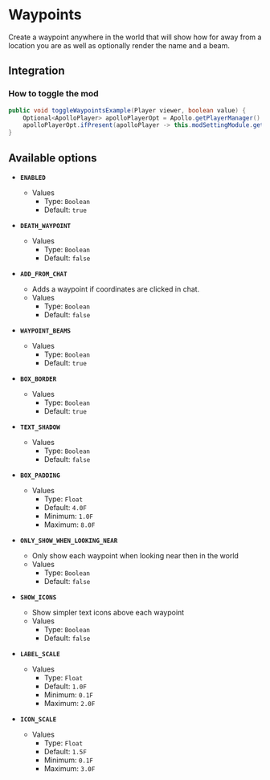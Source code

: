 # Waypoints

Create a waypoint anywhere in the world that will show how for away from a location you are as well as optionally render the name and a beam.

## Integration

### How to toggle the mod

```java
public void toggleWaypointsExample(Player viewer, boolean value) {
    Optional<ApolloPlayer> apolloPlayerOpt = Apollo.getPlayerManager().getPlayer(viewer.getUniqueId());
    apolloPlayerOpt.ifPresent(apolloPlayer -> this.modSettingModule.getOptions().set(apolloPlayer, ModWaypoints.ENABLED, value));
}
```

## Available options

- __`ENABLED`__
    - Values
        - Type: `Boolean`
        - Default: `true`

- __`DEATH_WAYPOINT`__
    - Values
        - Type: `Boolean`
        - Default: `false`

- __`ADD_FROM_CHAT`__
    - Adds a waypoint if coordinates are clicked in chat.
    - Values
        - Type: `Boolean`
        - Default: `false`

- __`WAYPOINT_BEAMS`__
    - Values
        - Type: `Boolean`
        - Default: `true`

- __`BOX_BORDER`__
    - Values
        - Type: `Boolean`
        - Default: `true`

- __`TEXT_SHADOW`__
    - Values
        - Type: `Boolean`
        - Default: `false`

- __`BOX_PADDING`__
    - Values
        - Type: `Float`
        - Default: `4.0F`
        - Minimum: `1.0F`
        - Maximum: `8.0F`

- __`ONLY_SHOW_WHEN_LOOKING_NEAR`__
    - Only show each waypoint when looking near then in the world
    - Values
        - Type: `Boolean`
        - Default: `false`

- __`SHOW_ICONS`__
    - Show simpler text icons above each waypoint
    - Values
        - Type: `Boolean`
        - Default: `false`

- __`LABEL_SCALE`__
    - Values
        - Type: `Float`
        - Default: `1.0F`
        - Minimum: `0.1F`
        - Maximum: `2.0F`

- __`ICON_SCALE`__
    - Values
        - Type: `Float`
        - Default: `1.5F`
        - Minimum: `0.1F`
        - Maximum: `3.0F`

